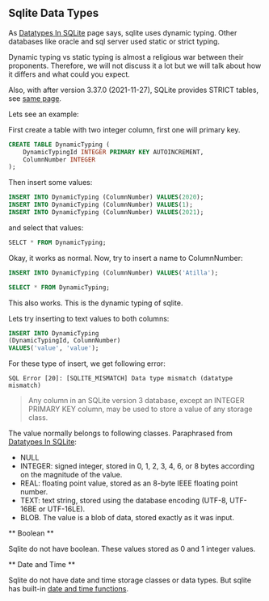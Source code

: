 ## Sqlite Data Types


As [Datatypes In SQLite](https://sqlite.org/datatype3.html) page says, sqlite uses dynamic typing.
Other databases like oracle and sql server used static or strict typing.



Dynamic typing vs static typing is almost a religious war between their proponents.
Therefore, we will not discuss it a lot but we will talk about how it differs and what could you expect.

Also, with after version 3.37.0 (2021-11-27), SQLite provides STRICT tables, see [same page](https://sqlite.org/datatype3.html).


Lets see an example:

First create a table with two integer column, first one will primary key.

```sql
CREATE TABLE DynamicTyping (
	DynamicTypingId INTEGER PRIMARY KEY AUTOINCREMENT,
	ColumnNumber INTEGER
);
```
Then insert some values: 

```sql
INSERT INTO DynamicTyping (ColumnNumber) VALUES(2020);
INSERT INTO DynamicTyping (ColumnNumber) VALUES(1);
INSERT INTO DynamicTyping (ColumnNumber) VALUES(2021);
```

and select that values:

```sql
SELCT * FROM DynamicTyping;
```


Okay, it works as normal.
Now, try to insert a name to ColumnNumber:

```sql
INSERT INTO DynamicTyping (ColumnNumber) VALUES('Atilla');
```


```sql
SELECT * FROM DynamicTyping;
```

This also works.
This is the dynamic typing of sqlite.

Lets try inserting to text values to both columns:

```sql
INSERT INTO DynamicTyping
(DynamicTypingId, ColumnNumber)
VALUES('value', 'value');

```

For these type of insert, we get following error:

```
SQL Error [20]: [SQLITE_MISMATCH] Data type mismatch (datatype mismatch)
```

> Any column in an SQLite version 3 database, except an INTEGER PRIMARY KEY column, may be used to store a value of any storage class.



The value normally belongs to following classes.
Paraphrased from [Datatypes In SQLite](https://sqlite.org/datatype3.html):

- NULL
- INTEGER: signed integer, stored in 0, 1, 2, 3, 4, 6, or 8 bytes according on the magnitude of the value.
- REAL:  floating point value, stored as an 8-byte IEEE floating point number.
- TEXT: text string, stored using the database encoding (UTF-8, UTF-16BE or UTF-16LE).
- BLOB. The value is a blob of data, stored exactly as it was input.


** Boolean ** 

Sqlite do not have boolean.
These values stored as 0 and 1 integer values.

** Date and Time **

Sqlite do not have date and time storage classes or data types.
But sqlite has built-in [date and time functions](https://sqlite.org/lang_datefunc.html).






